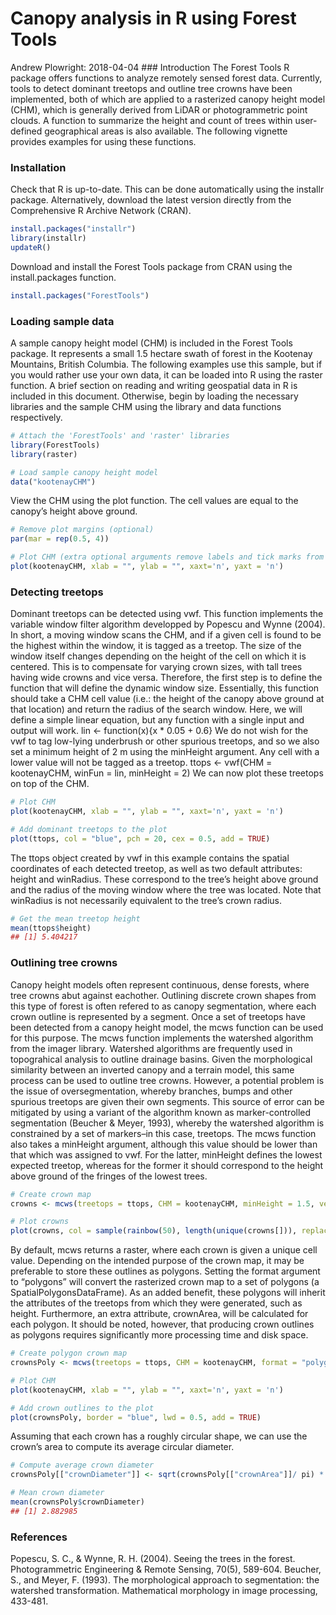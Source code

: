 Canopy analysis in R using Forest Tools
========================================
Andrew Plowright: 2018-04-04
### Introduction
The Forest Tools R package offers functions to analyze remotely sensed forest data. Currently, tools to detect dominant treetops and outline tree crowns have been implemented, both of which are applied to a rasterized canopy height model (CHM), which is generally derived from LiDAR or photogrammetric point clouds. A function to summarize the height and count of trees within user-defined geographical areas is also available.
The following vignette provides examples for using these functions.


### Installation
Check that R is up-to-date. This can be done automatically using the installr package. Alternatively, download the latest version directly from the Comprehensive R Archive Network (CRAN).
```r
install.packages("installr")
library(installr)
updateR()
```
Download and install the Forest Tools package from CRAN using the install.packages function.
```r
install.packages("ForestTools")
```
### Loading sample data
A sample canopy height model (CHM) is included in the Forest Tools package. It represents a small 1.5 hectare swath of forest in the Kootenay Mountains, British Columbia. The following examples use this sample, but if you would rather use your own data, it can be loaded into R using the raster function. A brief section on reading and writing geospatial data in R is included in this document. Otherwise, begin by loading the necessary libraries and the sample CHM using the library and data functions respectively.
```r
# Attach the 'ForestTools' and 'raster' libraries
library(ForestTools)
library(raster)

# Load sample canopy height model
data("kootenayCHM")
```
View the CHM using the plot function. The cell values are equal to the canopy’s height above ground.
```r
# Remove plot margins (optional)
par(mar = rep(0.5, 4))

# Plot CHM (extra optional arguments remove labels and tick marks from the plot)
plot(kootenayCHM, xlab = "", ylab = "", xaxt='n', yaxt = 'n')
```
### Detecting treetops
Dominant treetops can be detected using vwf. This function implements the variable window filter algorithm developped by Popescu and Wynne (2004). In short, a moving window scans the CHM, and if a given cell is found to be the highest within the window, it is tagged as a treetop. The size of the window itself changes depending on the height of the cell on which it is centered. This is to compensate for varying crown sizes, with tall trees having wide crowns and vice versa.
Therefore, the first step is to define the function that will define the dynamic window size. Essentially, this function should take a CHM cell value (i.e.: the height of the canopy above ground at that location) and return the radius of the search window. Here, we will define a simple linear equation, but any function with a single input and output will work.
lin <- function(x){x * 0.05 + 0.6}
We do not wish for the vwf to tag low-lying underbrush or other spurious treetops, and so we also set a minimum height of 2 m using the minHeight argument. Any cell with a lower value will not be tagged as a treetop.
ttops <- vwf(CHM = kootenayCHM, winFun = lin, minHeight = 2)
We can now plot these treetops on top of the CHM.

```r
# Plot CHM
plot(kootenayCHM, xlab = "", ylab = "", xaxt='n', yaxt = 'n')

# Add dominant treetops to the plot
plot(ttops, col = "blue", pch = 20, cex = 0.5, add = TRUE)
```
The ttops object created by vwf in this example contains the spatial coordinates of each detected treetop, as well as two default attributes: height and winRadius. These correspond to the tree’s height above ground and the radius of the moving window where the tree was located. Note that winRadius is not necessarily equivalent to the tree’s crown radius.

```r
# Get the mean treetop height
mean(ttops$height)
## [1] 5.404217
```

### Outlining tree crowns
Canopy height models often represent continuous, dense forests, where tree crowns abut against eachother. Outlining discrete crown shapes from this type of forest is often refered to as canopy segmentation, where each crown outline is represented by a segment. Once a set of treetops have been detected from a canopy height model, the mcws function can be used for this purpose.
The mcws function implements the watershed algorithm from the imager library. Watershed algorithms are frequently used in topograhical analysis to outline drainage basins. Given the morphological similarity between an inverted canopy and a terrain model, this same process can be used to outline tree crowns. However, a potential problem is the issue of oversegmentation, whereby branches, bumps and other spurious treetops are given their own segments. This source of error can be mitigated by using a variant of the algorithm known as marker-controlled segmentation (Beucher & Meyer, 1993), whereby the watershed algorithm is constrained by a set of markers–in this case, treetops.
The mcws function also takes a minHeight argument, although this value should be lower than that which was assigned to vwf. For the latter, minHeight defines the lowest expected treetop, whereas for the former it should correspond to the height above ground of the fringes of the lowest trees.
```r
# Create crown map
crowns <- mcws(treetops = ttops, CHM = kootenayCHM, minHeight = 1.5, verbose = FALSE)

# Plot crowns
plot(crowns, col = sample(rainbow(50), length(unique(crowns[])), replace = TRUE), legend = FALSE, xlab = "", ylab = "", xaxt='n', yaxt = 'n')
```
By default, mcws returns a raster, where each crown is given a unique cell value. Depending on the intended purpose of the crown map, it may be preferable to store these outlines as polygons. Setting the format argument to “polygons” will convert the rasterized crown map to a set of polygons (a SpatialPolygonsDataFrame). As an added benefit, these polygons will inherit the attributes of the treetops from which they were generated, such as height. Furthermore, an extra attribute, crownArea, will be calculated for each polygon.
It should be noted, however, that producing crown outlines as polygons requires significantly more processing time and disk space.
```r
# Create polygon crown map
crownsPoly <- mcws(treetops = ttops, CHM = kootenayCHM, format = "polygons", minHeight = 1.5, verbose = FALSE)

# Plot CHM
plot(kootenayCHM, xlab = "", ylab = "", xaxt='n', yaxt = 'n')

# Add crown outlines to the plot
plot(crownsPoly, border = "blue", lwd = 0.5, add = TRUE)
```
Assuming that each crown has a roughly circular shape, we can use the crown’s area to compute its average circular diameter.
```r
# Compute average crown diameter
crownsPoly[["crownDiameter"]] <- sqrt(crownsPoly[["crownArea"]]/ pi) * 2

# Mean crown diameter
mean(crownsPoly$crownDiameter)
## [1] 2.882985
```




### References
Popescu, S. C., & Wynne, R. H. (2004). Seeing the trees in the forest. Photogrammetric Engineering & Remote Sensing, 70(5), 589-604.
Beucher, S., and Meyer, F. (1993). The morphological approach to segmentation: the watershed transformation. Mathematical morphology in image processing, 433-481.
